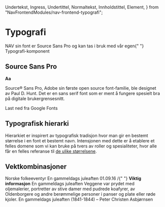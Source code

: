   Undertekst,
  Ingress,
  Undertittel,
  Normaltekst,
  Innholdstittel,
  Element,
} from "NavFrontendModules/nav-frontend-typografi";

# Typografi

<Ingress>
  NAV sin font er Source Sans Pro og kan tas i bruk med vår egen{" "}
  <Lenke border href="/components/typografi">
    Typografi-komponent
  </Lenke>
</Ingress>

## Source Sans Pro

<div className="sanspro--padding">
  <strong className="strongAa">Aa</strong>
  <p>
    Source® Sans Pro, Adobe sin første open source font-familie, ble designet av
    Paul D. Hunt. Det er en sans serif font som er ment å fungere spesielt bra
    på digitale brukergrensesnitt.
  </p>
</div>

<Lenkepanel border href="https://fonts.google.com/specimen/Source+Sans+Pro">
  Last ned fra Google Fonts
</Lenkepanel>

## Typografisk hierarki

Hierarkiet er inspirert av typografisk tradisjon hvor man gir en bestemt størrelse i en font et bestemt navn. Intensjonen med dette er å etablere et felles domene som vi kan bruke på tvers av roller og spesialiteter, hvor alle får en felles referanse til [de ulike størrelsene](/components/typografi).

## Vektkombinasjoner

<Panel className="panel--grey">
  <Normaltekst>Norske folkeeventyr</Normaltekst>
  <Innholdstittel>En gammeldags juleaften</Innholdstittel>
</Panel>

<Panel className="panel--grey">
  <Normaltekst>
    01.09.16 /{" "}
    <Undertekst tag="span">
      <strong>Viktig informasjon</strong>
    </Undertekst>
  </Normaltekst>
  <Undertittel style={{ margin: "0.5rem 0" }}>
    En gammeldags juleaften
  </Undertittel>
  <Normaltekst>
    Veggene var prydet med oljemalerier, portretter av stive damer med pudrede
    koafyrer, av Oldenborgere og andre berømmelige personer i panser og plate
    eller røde kjoler.
  </Normaltekst>
</Panel>

<Panel className="panel--grey">
  <Undertittel style={{ margin: "0.5rem 0" }}>
    En gammeldags juleaften
  </Undertittel>
  <Normaltekst>(1841-1844) – Peter Christen Asbjørnsen</Normaltekst>
</Panel>
